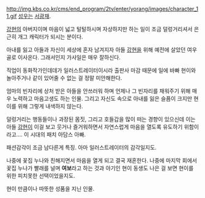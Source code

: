 http://img.kbs.co.kr/cms/end_program/2tv/enter/yorang/images/character_11.gif
[[성우]]는 [[서광재]].

[[강현]]의 아버지이며 마음이 넓고 털털하시며 자상하지만 하는 일이 조금 덜렁거리셔서 은근히 개그 캐릭터가 되시는 분이다.

아내를 잃고 아들과 자신이 세상에 혼자 남겨지자 아들 [[강현]]을 위해 예전에 살았던 여우골로 이사온다. 그래서인지 가사일은 매우 잘하신다. 

직업이 동화작가인데데가 일러스트레이터이시라 출판사 마감 때문에 일에 바빠 현이와 놀아주거나 같이 있어줄 수 없는 걸 정말 미안해한다.

엄마의 빈자리에 상처 받은 아들을 안쓰러워 하며 언제나 그 빈자리를 채워주기 위해 매우 노력하고 마음고생도 하는 인물. 그리고 자신도 속으로 아내를 잃은 슬픔이 크지만 현이를 위해 그렇게 내색하지 않는다.

덜렁거리는 행동들이나 과장된 몸짓, 그리고 호들갑을 많이 떠는 경향이 있으신데 이는 아들 [[강현]]이 이걸 보고 웃거나 즐거워하면서 자연스럽게 마음을 열도록 유도하기 위함이라고…. 이 시대의 패치 아담스 아빠.

패션감각이 조금 남다른게 특징. 아마 일러스트레이터의 감각일지도.

나중에 꽃집 누나와 친해지면서 마음을 열게 되고 결국 재혼한다. 나중에 마지막 회에서 꽃집 누나가 빨래를 널며 '''여보'''라고 하는 것과 아기인 현이 동생도 나은 걸 보면 현이를 위한 피치못한 선택이었을지도.

현이 만큼이나 따뜻한 성품을 지닌 인물.


